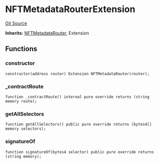# NFTMetadataRouterExtension
[Git Source](https://github.com/0xStation/groupos/blob/dbf5849fa48aac03711471c1ce33b8c26f177a2c/src/membership/extensions/NFTMetadataRouter/NFTMetadataRouterExtension.sol)

**Inherits:**
[NFTMetadataRouter](/src/membership/extensions/NFTMetadataRouter/NFTMetadataRouter.sol/contract.NFTMetadataRouter.md), Extension


## Functions
### constructor


```solidity
constructor(address router) Extension NFTMetadataRouter(router);
```

### _contractRoute


```solidity
function _contractRoute() internal pure override returns (string memory route);
```

### getAllSelectors


```solidity
function getAllSelectors() public pure override returns (bytes4[] memory selectors);
```

### signatureOf


```solidity
function signatureOf(bytes4 selector) public pure override returns (string memory);
```

